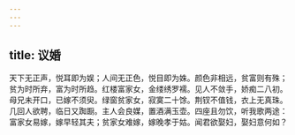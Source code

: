 ```yaml
---
---
---
```

title: 议婚
---



天下无正声，悦耳即为娱；人间无正色，悦目即为姝。颜色非相远，贫富则有殊；贫为时所弃，富为时所趋。红楼富家女，金缕绣罗襦。见人不敛手，娇痴二八初。母兄未开口，已嫁不须臾。绿窗贫家女，寂寞二十馀。荆钗不值钱，衣上无真珠。几回人欲聘，临日又踟蹰。主人会良媒，置酒满玉壶。四座且勿饮，听我歌两途：富家女易嫁，嫁早轻其夫；贫家女难嫁，嫁晚孝于姑。闻君欲娶妇，娶妇意何如？